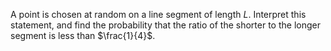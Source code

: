 A point is chosen at random on a line segment of length $L$. Interpret this statement, and find the probability that the ratio of the shorter to the longer segment is less than $\frac{1}{4}$.




